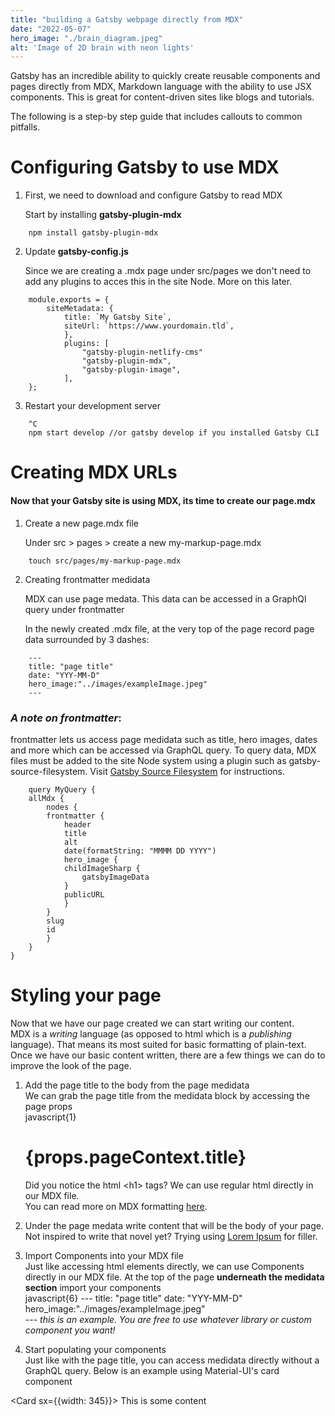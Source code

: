 ```yaml
---
title: "building a Gatsby webpage directly from MDX"
date: "2022-05-07"
hero_image: "./brain_diagram.jpeg"
alt: 'Image of 2D brain with neon lights'
---
```


Gatsby has an incredible ability to quickly create reusable components and pages directly from MDX, Markdown language with the ability to use JSX components. This is great for content-driven sites like blogs and tutorials. 

The following is a step-by step guide that includes callouts to common pitfalls.   
   
      

# Configuring Gatsby to use MDX  
1. First, we need to download and configure Gatsby to read MDX   
    
    Start by installing **gatsby-plugin-mdx**   
```
    npm install gatsby-plugin-mdx
```   
2. Update **gatsby-config.js**   

    Since we are creating a .mdx page under src/pages we don't need to add any plugins to acces this in the site Node. More on this later.   
  

```javascript{8}
    module.exports = {   
        siteMetadata: {   
            title: `My Gatsby Site`,   
            siteUrl: `https://www.yourdomain.tld`,   
            },   
            plugins: [   
                "gatsby-plugin-netlify-cms"   
                "gatsby-plugin-mdx",   
                "gatsby-plugin-image",   
            ],   
    };    
```
3. Restart your development server
```javascript{1-2}
    ^C   
    npm start develop //or gatsby develop if you installed Gatsby CLI
```



# Creating MDX URLs 
#### Now that your Gatsby site is using MDX, its time to create our page.mdx   
1. Create a new page.mdx file    

    Under src > pages > create a new my-markup-page.mdx   
```
    touch src/pages/my-markup-page.mdx
```


2. Creating frontmatter medidata

    MDX can use page medata. This data can be accessed in a GraphQl query under frontmatter  

    In the newly created .mdx file, at the very top of the page record page data surrounded by 3 dashes:   
```
    ---
    title: "page title"
    date: "YYY-MM-D"
    hero_image:"../images/exampleImage.jpeg"   
    ---
```

### *A note on frontmatter*:   
frontmatter lets us access page medidata such as title, hero images, dates and more which can be accessed via GraphQL query. To query data, MDX files must be added to the site Node system using a plugin such as gatsby-source-filesystem. Visit [Gatsby Source Filesystem](/blog/source-filesystem) for instructions.
```javascript{4-15}
    query MyQuery {
    allMdx {
        nodes {
        frontmatter {
            header
            title
            alt
            date(formatString: "MMMM DD YYYY")
            hero_image {
            childImageSharp {
                gatsbyImageData
            }
            publicURL
            }
        }
        slug
        id
        }
    }
}
```   

# Styling your page   
Now that we have our page created we can start writing our content.   
MDX is a *writing* language (as opposed to html which is a *publishing* language). That means its most suited for basic formatting of plain-text. Once we have our basic content written, there are a few things we can do to improve the look of the page.   

1. Add the page title to the body from the page medidata   
    We can grab the page title from the medidata block by accessing the page props   
        javascript{1}
        <h1>{props.pageContext.title}</h1>
        
   Did you notice the html &lt;h1> tags? We can use regular html directly in our MDX file.   
   You can read more on MDX formatting [here](https://daringfireball.net/projects/markdown/syntax).

2. Under the page medata write content that will be the body of your page.   
    Not inspired to write that novel yet? Trying using [Lorem Ipsum](https://www.lipsum.com/) for filler.   

3. Import Components into your MDX file   
   Just like accessing html elements directly, we can use Components directly in our MDX file. At the top of the page **underneath the medidata section** import your components   
       javascript{6} 
        ---
        title: "page title"
        date: "YYY-MM-D"
        hero_image:"../images/exampleImage.jpeg"   
        ---
    *this is an example. You are free to use whatever library or custom component you want!*   

4. Start populating your components   
    Just like with the page title, you can access medidata directly without a GraphQL query. Below is an example using Material-UI's card component   

<Card sx={{width: 345}}>
<CardContent>
    This is some content
</CardContent>
</Card>

        


